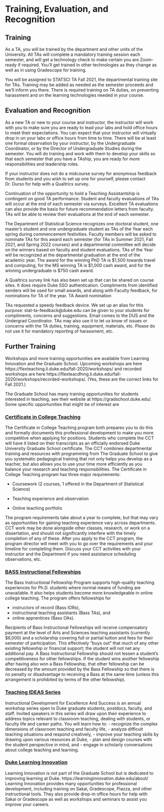 # Training, Evaluation, and Recognition

## Training

As a TA, you will be trained by the department and other units of the University. All TAs will complete a mandatory training session each semester, and will get a technology check to make certain you are Zoom-ready if required. You’ll get trained in other technologies as they change as well as in using Gradescope for training. 

You will be assigned to STATSCI TA Fall 2021, the departmental training site for TAs. Training may be added as needed as the semester proceeds and we’ll inform you there. There is required training on TA duties, on preventing harassment and on the learning technologies needed in your course.

## Evaluation and Recognition

As a new TA or new to your course and instructor, the instructor will work with you to make sure you are ready to lead your labs and hold office hours to meet their expectations. You can expect that your instructor will virtually drop in on your labs or office hours from time to time. There will be at least one formal observation by your instructor, by the Undergraduate Coordinator, or by the Director of Undergraduate Studies during the semester. You will do training and work with them to develop your skills so that each semester that you have a TAship, you are ready for more responsibilities and leadership roles. 

If your instructor does not do a midcourse survey for anonymous feedback from students and you wish to set up one for yourself, please contact Dr. Durso for help with a Qualtrics survey. 

Continuation of the opportunity to hold a Teaching Assistantship is contingent on good TA performance. Student and faculty evaluations of TAs will occur at the end of each semester via surveys. Excellent TA evaluations can also provide the basis for future recommendation letters from faculty. TAs will be able to review their evaluations at the end of each semester. 

The Department of Statistical Science recognizes one doctoral student, one master’s student and one undergraduate student as TAs of the Year each spring during commencement festivities. Faculty members will be asked to nominate TAs for this award each semester (for TAs in Summer 2021, Fall 2021, and Spring 2022 courses) and a departmental committee will decide on the winners based on faculty and student evaluations. TAs of the Year will be recognized at the departmental graduation at the end of the academic year. The award for the winning PhD TA is $1,500 towards travel and computing, for the MS winning TA is $1,000 cash award, and for the winning undergraduate is $750 cash award. 

A Qualtrics survey link has also been  set up that can be shared on course sites. It does require Duke SSO authentication. Compliments from identified senders will be used for small awards, and along with Faculty feedback, for nominations for TA of the year. TA Award nomination

TAs requested a speedy feedback device. We set up an alias for this purpose: stat-ta-feedback@duke.edu can be given to your students for compliments, concerns and suggestions.  Email comes to the DUS and the Undergrad Coordinator. TAs may also use it to let us know of issues or concerns with the TA duties, training, equipment, materials, etc.  Please do not use it for mandatory reporting of harassment, etc. 

## Further Training 

Workshops and more training opportunities are available from Learning Innovation and the Graduate School. Upcoming workshops are here https://flexteaching.li.duke.edu/fall-2020/workshops/ and recorded workshops are here https://flexteacdhing.li.duke.edu/fall-2020/workshops/recorded-workshops/. (Yes, these are the correct links for Fall 2021.)

The Graduate School has many training opportunities for students interested in teaching, see their website at https://gradschool.duke.edu/. Some specific opportunities that might be of interest are

### [Certificate in College Teaching](https://gradschool.duke.edu/professional-development/programs/certificate-college-teaching)

The Certificate in College Teaching program both prepares you to do this and formally documents this professional development to make you more competitive when applying for positions. Students who complete the CCT will have it listed on their transcripts as an officially endorsed Duke University Graduate School certificate. The CCT combines departmental training and resources with programming from The Graduate School to give you systematic pedagogical training that not only helps you develop as a teacher, but also allows you to use your time more efficiently as you balance your research and teaching responsibilities. The Certificate in College Teaching program has three major requirements:

  - Coursework (2 courses, 1 offered in the Department of Statistical Science)
  
  - Teaching experience and observation
  
  - Online teaching portfolio

The program requirements take about a year to complete, but that may vary as opportunities for gaining teaching experience vary across departments. CCT work may be done alongside other classes, research, or work on a dissertation, and should not significantly interfere with the timely completion of any of these. After you apply to the CCT program, the program director will meet with you to go over the requirements and your timeline for completing them. Discuss your CCT activities with your instructor and the Department if you need assistance scheduling observations, etc. 

### [BASS Instructional Fellowships](https://gradschool.duke.edu/professional-development/programs/bass-instructional-fellowships)

The Bass Instructional Fellowship Program supports high-quality teaching experiences for Ph.D. students where normal means of funding are unavailable. It also helps students become more knowledgeable in online college teaching. The program offers fellowships for

  - instructors of record (Bass IORs),
  - instructional teaching assistants (Bass TAs), and
  - online apprentices (Bass OAs).

Recipients of Bass Instructional Fellowships will receive compensatory payment at the level of Arts and Sciences teaching assistants (currently $6,000) and a scholarship covering full or partial tuition and fees for their semester of participation. This effectively “buys out” that much of any other existing fellowship or financial support; the student will not net any additional pay. A Bass Instructional Fellowship should not lessen a student’s competitiveness for other fellowships. If the student wins another fellowship after having also won a Bass Fellowship, that other fellowship can be decreased by the amount provided by the Bass Fellowship so that there is no penalty or disadvantage to receiving a Bass at the same time (unless this arrangement is prohibited by terms of the other fellowship).

### [Teaching IDEAS Series](https://gradschool.duke.edu/professional-development/programs/teaching-ideas-series)

Instructional Development for Excellence And Success is an annual workshop series open to Duke graduate students, postdocs, faculty, and staff. Invited speakers in this series will draw upon their experience to address topics relevant to classroom teaching, dealing with students, or faculty life and career paths. You will learn how to:
  - recognize the complex dimensions of classroom teaching and faculty life,
  - analyze difficult teaching situations and respond creatively,
  - improve your teaching skills by drawing upon various resources at Duke,
  - plan and design courses with the student perspective in mind, and
  - engage in scholarly conversations about college teaching and learning.

### [Duke Learning Innovation](https://learninginnovation.duke.edu)

Learning Innovation is not part of the Graduate School but is dedicated to improving learning at Duke. https://learninginnovation.duke.edu/about/   Learning Innovation provides many opportunities for professional development, including training on Sakai, Gradescope, Piazza, and other instructional tools. They also provide drop-in office hours for help with Sakai or Gradescope as well as workshops and seminars to assist you improve your careers. 